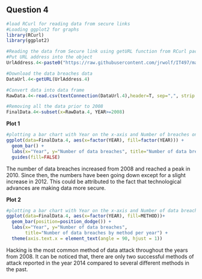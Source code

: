 Question 4
-----------

```r
#load RCurl for reading data from secure links
#Loading ggplot2 for graphs
library(RCurl)
library(ggplot2)

#Reading the data from Secure link using getURL function from RCurl package
#Put URL address into the object
UrlAddress.4<-paste0("https://raw.githubusercontent.com/jrwolf/IT497/master/databreaches.csv")

#Download the data breaches data
DataUrl.4<-getURL(UrlAddress.4)

#Convert data into data frame
RawData.4<-read.csv(textConnection(DataUrl.4),header=T, sep=",", strip.white=TRUE)

#Removing all the data prior to 2008
FinalData.4<-subset(x=RawData.4, YEAR>=2008)

```

**Plot 1**
```r
#plotting a bar chart with Year on the x-axis and Number of breaches on the y-axis
ggplot(data=FinalData.4, aes(x=factor(YEAR), fill=factor(YEAR))) +
  geom_bar() + 
  labs(x="Year", y="Number of data breaches", title="Number of data breaches by year") +
  guides(fill=FALSE)
```

The number of data breaches increased from 2008 and reached a peak in 2010. Since then, the numbers have been going down except for a slight increase in 2012. This could be attributed to the fact that technological advances are making data more secure.

**Plot 2**
```r
#plotting a bar chart with Year on the x-axis and Number of data breaches by method per year on the y-axis
ggplot(data=FinalData.4, aes(x=factor(YEAR), fill=METHOD))+ 
  geom_bar(position=position_dodge()) + 
  labs(x="Year", y="Number of data breaches", 
       title="Number of data breaches by method per year") +
  theme(axis.text.x = element_text(angle = 90, hjust = 1))

```

Hacking is the most common method of data attack throughout the years from 2008. It can be noticed that, there are only two successful methods of attack reported in the year 2014 compared to several different methods in the past.

